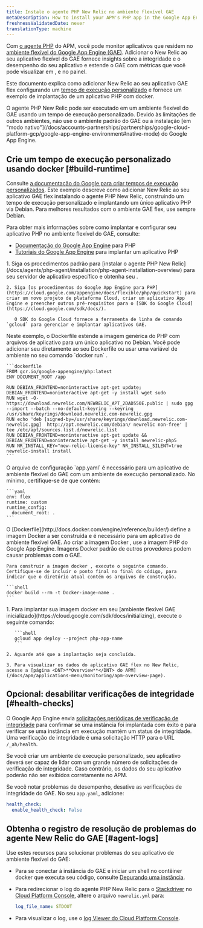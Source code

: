 ```yaml
---
title: Instale o agente PHP New Relic no ambiente flexível GAE
metaDescription: How to install your APM's PHP app in the Google App Engine (GAE) flexible environment.
freshnessValidatedDate: never
translationType: machine
---
```


Com [o agente PHP](/docs/agents/php-agent/getting-started/introduction-new-relic-php) do APM, você pode monitor aplicativos que residem no [ambiente flexível do Google App Engine (GAE)](https://cloud.google.com/appengine/docs/flexible/php/). Adicionar o New Relic ao seu aplicativo flexível do GAE fornece insights sobre a integridade e o desempenho do seu aplicativo e estende o GAE com métricas que você pode visualizar em [<InlinePopover type="apm" />](/docs/apm/new-relic-apm/getting-started/introduction-new-relic-apm), [<InlinePopover type="browser" />](/docs/browser/new-relic-browser/getting-started/introduction-new-relic-browser)e no painel.

Este documento explica como adicionar New Relic ao seu aplicativo GAE flex configurando um [tempo de execução personalizado](https://cloud.google.com/appengine/docs/flexible/custom-runtimes/about-custom-runtimes) e fornece um exemplo de implantação de um aplicativo PHP com docker.

<Callout variant="important">
  O agente PHP New Relic pode ser executado em um ambiente flexível do GAE usando um tempo de execução personalizado. Devido às limitações de outros ambientes, não use o ambiente padrão do GAE ou a instalação [em &quot;modo nativo&quot;](/docs/accounts-partnerships/partnerships/google-cloud-platform-gcp/google-app-engine-environment#native-mode) do Google App Engine.
</Callout>

## Crie um tempo de execução personalizado usando docker [#build-runtime]

Consulte [a documentação do Google para criar tempos de execução personalizados](https://cloud.google.com/appengine/docs/flexible/custom-runtimes/build). Este exemplo descreve como adicionar New Relic ao seu aplicativo GAE flex instalando o agente PHP New Relic, construindo um tempo de execução personalizado e implantando um único aplicativo PHP via Debian. Para melhores resultados com o ambiente GAE flex, use sempre Debian.

Para obter mais informações sobre como implantar e configurar seu aplicativo PHP no ambiente flexível do GAE, consulte:

* [Documentação do Google App Engine](https://cloud.google.com/appengine/docs/flexible/php/) para PHP
* [Tutoriais do Google App Engine](https://cloud.google.com/appengine/docs/flexible/php/tutorials) para implantar um aplicativo PHP

<CollapserGroup>
  <Collapser id="setup-gae" title="1. Configure o projeto GAE e instale a dependência">
    1. Siga os procedimentos padrão para [instalar o agente PHP New Relic](/docs/agents/php-agent/installation/php-agent-installation-overview) para seu servidor de aplicativo específico e obtenha seu <InlinePopover type="licenseKey" />.

    2. Siga [os procedimentos do Google App Engine para PHP](https://cloud.google.com/appengine/docs/flexible/php/quickstart) para criar um novo projeto de plataforma Cloud, criar um aplicativo App Engine e preencher outros pré-requisitos para o [SDK do Google Cloud](https://cloud.google.com/sdk/docs/).

       O SDK do Google Cloud fornece a ferramenta de linha de comando `gcloud` para gerenciar e implantar aplicativos GAE.
  </Collapser>

  <Collapser id="custom" title="2. Estenda a imagem GAE para PHP">
    Neste exemplo, o Dockerfile estende a imagem genérica do PHP com arquivos de aplicativo para um único aplicativo no Debian. Você pode adicionar seu <InlinePopover type="licenseKey" />diretamente ao seu Dockerfile ou usar uma variável de ambiente no seu comando `docker run` .

    ```dockerfile
    FROM gcr.io/google-appengine/php:latest
    ENV DOCUMENT_ROOT /app

    RUN DEBIAN_FRONTEND=noninteractive apt-get update; DEBIAN_FRONTEND=noninteractive apt-get -y install wget sudo
    RUN wget -O- https://download.newrelic.com/NEWRELIC_APT_2DAD550E.public | sudo gpg --import --batch --no-default-keyring --keyring /usr/share/keyrings/download.newrelic.com-newrelic.gpg
    RUN echo 'deb [signed-by=/usr/share/keyrings/download.newrelic.com-newrelic.gpg]  http://apt.newrelic.com/debian/ newrelic non-free' | tee /etc/apt/sources.list.d/newrelic.list
    RUN DEBIAN_FRONTEND=noninteractive apt-get update && DEBIAN_FRONTEND=noninteractive apt-get -y install newrelic-php5
    RUN NR_INSTALL_KEY="new-relic-license-key" NR_INSTALL_SILENT=true newrelic-install install
    ```
  </Collapser>

  <Collapser id="configure-app-yaml" title="3. Configure seu app.yaml">
    O arquivo de configuração `app.yaml` é necessário para um aplicativo de ambiente flexível do GAE com um ambiente de execução personalizado. No mínimo, certifique-se de que contém:

    ```yaml
    env: flex
    runtime: custom
    runtime_config:
      document_root: .
    ```
  </Collapser>

  <Collapser id="build-docker-image" title="4. Crie uma imagem docker">
    O [Dockerfile](http://docs.docker.com/engine/reference/builder/) define a imagem Docker a ser construída e é necessário para um aplicativo de ambiente flexível GAE. Ao criar a imagem Docker , use a imagem PHP do Google App Engine. Imagens Docker padrão de outros provedores podem causar problemas com o GAE.

    Para construir a imagem docker , execute o seguinte comando. Certifique-se de incluir o ponto final no final do código, para indicar que o diretório atual contém os arquivos de construção.

    ```shell
    docker build --rm -t Docker-image-name .
    ```
  </Collapser>

  <Collapser id="deploy-docker-image-to-gae" title="5. implantar imagem docker no ambiente flexível GAE inicializado">
    1. Para implantar sua imagem docker em seu [ambiente flexível GAE inicializado](https://cloud.google.com/sdk/docs/initializing), execute o seguinte comando:

       ```shell
       gcloud app deploy --project php-app-name
       ```

    2. Aguarde até que a implantação seja concluída.

    3. Para visualizar os dados do aplicativo GAE flex no New Relic, acesse a [página <DNT>**Overview**</DNT> do APM](/docs/apm/applications-menu/monitoring/apm-overview-page).
  </Collapser>
</CollapserGroup>

<InstallFeedback />

## Opcional: desabilitar verificações de integridade [#health-checks]

O Google App Engine envia [solicitações periódicas de verificação de integridade](https://cloud.google.com/appengine/docs/flexible/go/configuring-your-app-with-app-yaml#health_checks) para confirmar se uma instância foi implantada com êxito e para verificar se uma instância em execução mantém um status de integridade. Uma verificação de integridade é uma solicitação HTTP para o URL `/_ah/health`.

Se você criar um ambiente de execução personalizado, seu aplicativo deverá ser capaz de lidar com um grande número de solicitações de verificação de integridade. Caso contrário, os dados do seu aplicativo poderão não ser exibidos corretamente no APM.

Se você notar problemas de desempenho, desative as verificações de integridade do GAE. No seu `app.yaml`, adicione:

```yml
health_check:
  enable_health_check: False
```

## Obtenha o registro de resolução de problemas do agente New Relic do GAE [#agent-logs]

Use estes recursos para solucionar problemas do seu aplicativo de ambiente flexível do GAE:

* Para se conectar à instância do GAE e iniciar um shell no contêiner docker que executa seu código, consulte [Depurando uma instância](https://cloud.google.com/appengine/docs/flexible/php/debugging-an-instance).

* Para redirecionar o log do agente PHP New Relic para o [Stackdriver](http://cloud.google.com/logging/docs/view/logs_viewer_v2) no [Cloud Platform Console](https://cloud.google.com/compute/docs/console), altere o arquivo `newrelic.yml` para:

  ```yml
  log_file_name: STDOUT
  ```

* Para visualizar o log, use o [log Viewer do Cloud Platform Console](https://cloud.google.com/appengine/docs/flexible/php/writing-application-logs).